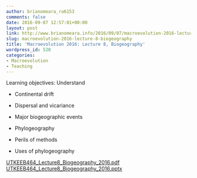 ```yaml
---
author: brianomeara_ra6153
comments: false
date: 2016-09-07 12:57:01+00:00
layout: post
link: http://www.brianomeara.info/2016/09/07/macroevolution-2016-lecture-8-biogeography/
slug: macroevolution-2016-lecture-8-biogeography
title: 'Macroevolution 2016: Lecture 8, Biogeography'
wordpress_id: 520
categories:
- Macroevolution
- Teaching
---
```


Learning objectives: Understand



 	
  * Continental drift

 	
  * Dispersal and vicariance

 	
  * Major biogeographic events

 	
  * Phylogeography

 	
  * Perils of methods

 	
  * Uses of phylogeography


[UTKEEB464_Lecture8_Biogeography_2016.pdf](http://brianomeara.info/wordpress_beta/wp-content/uploads/2016/09/UTKEEB464_Lecture8_Biogeography_2016.pdf) [UTKEEB464_Lecture8_Biogeography_2016.pptx](http://brianomeara.info/wordpress_beta/wp-content/uploads/2016/09/UTKEEB464_Lecture8_Biogeography_2016.pptx)
